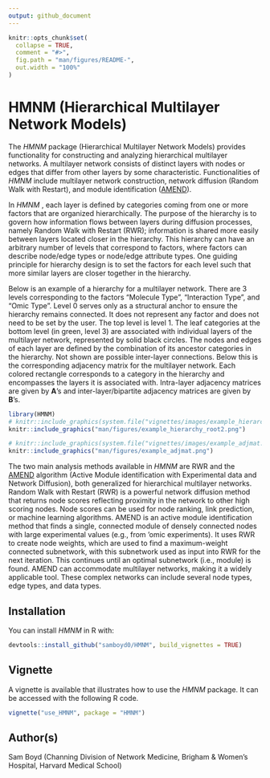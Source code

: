```yaml
---
output: github_document
---
```


<!-- README.md is generated from README.Rmd. Please edit that file -->

<!--  
devtools::build_rmd("README.Rmd")
-->

```r
knitr::opts_chunk$set(
  collapse = TRUE,
  comment = "#>",
  fig.path = "man/figures/README-",
  out.width = "100%"
)
```

# HMNM (Hierarchical Multilayer Network Models)

<!-- badges: start -->
<!-- badges: end -->

The _HMNM_ package (Hierarchical Multilayer Network Models) provides functionality for constructing and analyzing hierarchical multilayer networks. A multilayer network consists of distinct layers with nodes or edges that differ from other layers by some characteristic. Functionalities of _HMNM_ include multilayer network construction, network diffusion (Random Walk with Restart), and module identification ([AMEND](https://www.ncbi.nlm.nih.gov/pmc/articles/PMC10324253/)).

In _HMNM_ , each layer is defined by categories coming from one or more factors that are organized hierarchically. The purpose of the hierarchy is to govern how information flows between layers during diffusion processes, namely Random Walk with Restart (RWR); information is shared more easily between layers located closer in the hierarchy. This hierarchy can have an arbitrary number of levels that correspond to factors, where factors can describe node/edge types or node/edge attribute types. One guiding principle for hierarchy design is to set the factors for each level such that more similar layers are closer together in the hierarchy. 

Below is an example of a hierarchy for a multilayer network. There are 3 levels corresponding to the factors "Molecule Type", "Interaction Type", and "Omic Type". Level 0 serves only as a structural anchor to ensure the hierarchy remains connected. It does not represent any factor and does not need to be set by the user. The top level is level 1. The leaf categories at the bottom level (in green, level 3) are associated with individual layers of the multilayer network, represented by solid black circles. The nodes and edges of each layer are defined by the combination of its ancestor categories in the hierarchy. Not shown are possible inter-layer connections. Below this is the corresponding adjacency matrix for the multilayer network. Each colored rectangle corresponds to a category in the hierarchy and encompasses the layers it is associated with. Intra-layer adjacency matrices are given by __A__'s and inter-layer/bipartite adjacency matrices are given by __B__'s.

```r
library(HMNM)
# knitr::include_graphics(system.file("vignettes/images/example_hierarchy_root2.png", package = "HMNM"))
knitr::include_graphics("man/figures/example_hierarchy_root2.png")
```

```r
# knitr::include_graphics(system.file("vignettes/images/example_adjmat.png", package = "HMNM"))
knitr::include_graphics("man/figures/example_adjmat.png")
```

The two main analysis methods available in _HMNM_ are RWR and the [AMEND](https://www.ncbi.nlm.nih.gov/pmc/articles/PMC10324253/) algorithm (Active Module identification with Experimental data and Network Diffusion), both generalized for hierarchical multilayer networks. Random Walk with Restart (RWR) is a powerful network diffusion method that returns node scores reflecting proximity in the network to other high scoring nodes. Node scores can be used for node ranking, link prediction, or machine learning algorithms. AMEND is an active module identification method that finds a single, connected module of densely connected nodes with large experimental values (e.g., from 'omic experiments). It uses RWR to create node weights, which are used to find a maximum-weight connected subnetwork, with this subnetwork used as input into RWR for the next iteration. This continues until an optimal subnetwork (i.e., module) is found. AMEND can accommodate multilayer networks, making it a widely applicable tool. These complex networks can include several node types, edge types, and data types. 

## Installation

You can install _HMNM_ in R with:

``` r
devtools::install_github("samboyd0/HMNM", build_vignettes = TRUE)
```

## Vignette

A vignette is available that illustrates how to use the _HMNM_ package. It can be accessed with the following R code.

``` r
vignette("use_HMNM", package = "HMNM")
```

## Author(s)

Sam Boyd (Channing Division of Network Medicine, Brigham & Women's Hospital, Harvard Medical School)


<!-- You'll still need to render `README.Rmd` regularly, to keep `README.md` up-to-date. `devtools::build_readme()` is handy for this. You could also use GitHub Actions to re-render `README.Rmd` every time you push. An example workflow can be found here: <https://github.com/r-lib/actions/tree/master/examples>. -->

<!-- In that case, don't forget to commit and push the resulting figure files, so they display on GitHub and CRAN. -->

